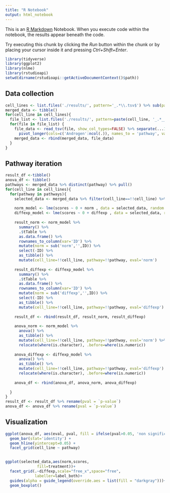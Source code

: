 ```yaml
---
title: "R Notebook"
output: html_notebook
---
```


This is an [R Markdown](http://rmarkdown.rstudio.com) Notebook. When you execute code within the notebook, the results appear beneath the code. 

Try executing this chunk by clicking the *Run* button within the chunk or by placing your cursor inside it and pressing *Ctrl+Shift+Enter*. 

```r
library(tidyverse)
library(ggplot2)
library(nlme)
library(rstudioapi)
setwd(dirname(rstudioapi::getActiveDocumentContext()$path))

```


## Data collection
```r
cell_lines <- list.files('./results/', pattern='_.*\\.tsv$') %>% sub(pattern='_.*\\.tsv', replacement='') %>% unique()
merged_data <- tibble()
for(cell_line in cell_lines){
  file_list <- list.files('./results/', pattern=paste(cell_line, '_.*__stat__cons__decoupleroutput.tsv', sep='')) %>% paste('./results/', ., sep='')
  for(file in file_list) {
    file_data <- read_tsv(file, show_col_types=FALSE) %>% separate(...1, into=c('cell_line_treatment','norm', 'diffexp', 'dcmethod'), sep='__', remove=FALSE) %>% separate(cell_line_treatment, into=c('cell_line', 'treatment'), sep='_') %>%
      pivot_longer(cols=c('Androgen':ncol(.)), names_to = 'pathway', values_to = 'scores') %>% select(-dcmethod)
    merged_data <- rbind(merged_data, file_data)
  }
}
```

## Pathway iteration
```r
result_df <-tibble()
anova_df <- tibble()
pathways <- merged_data %>% distinct(pathway) %>% pull()
for(cell_line in cell_lines){
  for(pathway in pathways){
    selected_data <- merged_data %>% filter(cell_line==!!cell_line) %>% filter(pathway==!!pathway)
    
    norm_model <- lme(scores ~ 0 + norm , data = selected_data, random = ~ 1 | treatment)
    diffexp_model <- lme(scores ~ 0 + diffexp , data = selected_data, random = ~ 1 | treatment)
    
    result_norm <- norm_model %>% 
      summary() %>%
      .$tTable %>% 
      as.data.frame() %>% 
      rownames_to_column(var='ID') %>% 
      mutate(norm = sub('norm','',ID)) %>% 
      select(-ID) %>%
      as_tibble() %>% 
      mutate(cell_line=!!cell_line, pathway=!!pathway, eval='norm')
    
    result_diffexp <- diffexp_model %>% 
      summary() %>%
      .$tTable %>% 
      as.data.frame() %>% 
      rownames_to_column(var='ID') %>% 
      mutate(norm = sub('diffexp','',ID)) %>% 
      select(-ID) %>%
      as_tibble() %>% 
      mutate(cell_line=!!cell_line, pathway=!!pathway, eval='diffexp')
    
    result_df <- rbind(result_df, result_norm, result_diffexp)
    
    anova_norm <- norm_model %>%
      anova() %>%
      as_tibble() %>%
      mutate(cell_line=!!cell_line, pathway=!!pathway, eval='norm') %>%
      relocate(where(is.character), .before=where(is.numeric))
    
    anova_diffexp <- diffexp_model %>%
      anova() %>%
      as_tibble() %>%
      mutate(cell_line=!!cell_line, pathway=!!pathway, eval='diffexp') %>%
      relocate(where(is.character), .before=where(is.numeric))
    
    anova_df <- rbind(anova_df, anova_norm, anova_diffexp)
    
  }
}
result_df <- result_df %>% rename(pval = `p-value`)
anova_df <- anova_df %>% rename(pval = `p-value`)
```

## Visualization
```r
ggplot(anova_df, aes(eval, pval, fill = ifelse(pval>0.05, 'non significant', 'significant'))) +
  geom_bar(stat='identity') +
  geom_hline(yintercept=0.05) +
  facet_grid(cell_line ~ pathway)
  


```

```r
ggplot(selected_data,aes(norm,scores,
              fill=treatment))+
  facet_grid(.~diffexp,scale="free_x",space="free",
             labeller=label_both)+
  guides(alpha = guide_legend(override.aes = list(fill = "darkgray")))+
  geom_boxplot()
```

